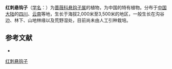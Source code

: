{{Speciesbox
| name = 红刺悬钩子
| status = 
| status_system = 
| image =
| genus = Rubus
| species = rubrisetulosus
| authority = Card.
}}

'''红刺悬钩子'''（[[学名|学名]]：{{lang|la|''Rubus rubrisetulosus''}}）为[[蔷薇科|蔷薇科]][[悬钩子属|悬钩子属]]的植物，为中国的特有植物。分布于[[中国大陆|中国大陆]]的[[四川|四川]]、[[云南|云南]]等地，生长于海拔2,000米至3,500米的地区，一般生长在沟谷边、林下、山地林缘以及荒野湿处，目前尚未由人工引种栽培。

== 参考文献 ==
<div class="references-small">
* {{cite web| url =http://www.bioinfo.cn/db05/KmzwSpecies.php?action=view&id=19491| title =红刺悬钩子| work =《中国高等植物数据库全库》| publisher =中国科学院微生物研究所| author =昆明植物研究所| accessdate =2009-02-25}}{{dead link|date=2018年4月 |bot=InternetArchiveBot |fix-attempted=yes }}
</div>
{{Taxonbar|from=Q15230646}}

[[Category:悬钩子属|红刺悬钩子]]


{{植物小作品}}